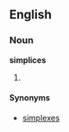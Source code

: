 ==English==
===Noun===
'''simplices'''
#{{mathematics}} {{plural of|[[simplex]]}}

====Synonyms====
*[[simplexes]]
